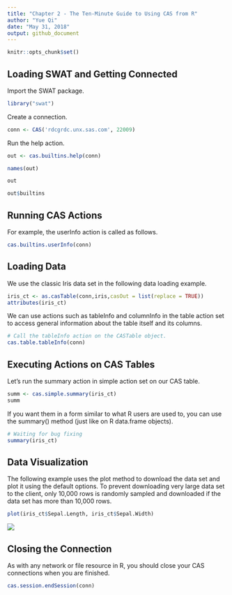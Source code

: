 ---
title: "Chapter 2 - The Ten-Minute Guide to Using CAS from R"
author: "Yue Qi"
date: "May 31, 2018"
output: github_document
---

```{r setup}
knitr::opts_chunk$set()
```

## Loading SWAT and Getting Connected

Import the SWAT package.


```{r}
library("swat")

```

Create a connection.
```{r}
conn <- CAS('rdcgrdc.unx.sas.com', 22009)
```

Run the help action.

```{r}
out <- cas.builtins.help(conn)
```

```{r results = 'markup'}
names(out)
```

```{r}
out
```

```{r}
out$builtins
```

## Running CAS Actions
For example, the userInfo action is called as follows.

```{r}
cas.builtins.userInfo(conn)
```


## Loading Data
We use the classic Iris data set in the following data loading example.
```{r}
iris_ct <- as.casTable(conn,iris,casOut = list(replace = TRUE))
attributes(iris_ct)

```
We can use actions such as tableInfo and columnInfo in the table action set to access general information about the table itself and its columns.
```{r}
# Call the tableInfo action on the CASTable object.
cas.table.tableInfo(conn)

```
## Executing Actions on CAS Tables
Let's run the summary action in simple action set on our CAS table.
```{r}
summ <- cas.simple.summary(iris_ct)
summ

```

If you want them in a form similar to what R users are used to, you can use the summary() method (just like on R data.frame objects). 
```{r}
# Waiting for bug fixing
summary(iris_ct)
```
## Data Visualization
The following example uses the plot method to download the data set and plot it using the default options. To prevent downloading very large data set to the client, only 10,000 rows is randomly sampled and downloaded if the data set has more than 10,000 rows.
```{r EVAL = FALSE}
plot(iris_ct$Sepal.Length, iris_ct$Sepal.Width)


```
![](https://github.com/qi-yue/sas-viya-the-R-perspective/blob/master/figures/2_1.png?raw=true)


## Closing the Connection
As with any network or file resource in R, you should close your CAS connections when you are finished. 
```{r}
cas.session.endSession(conn)
```


